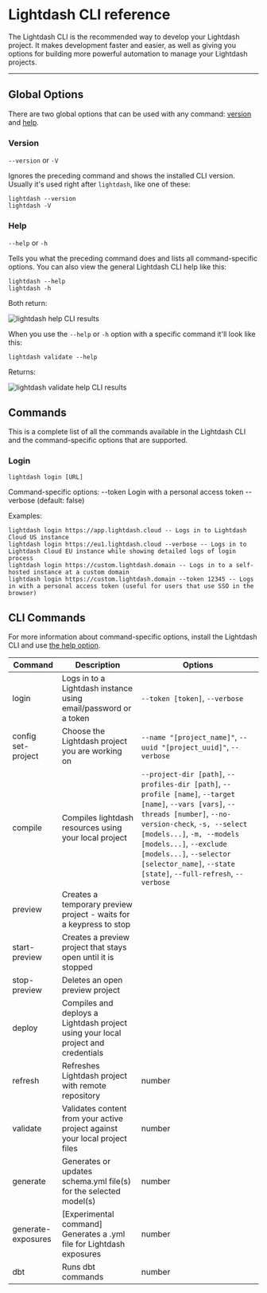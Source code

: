 

# Lightdash CLI reference

The Lightdash CLI is the recommended way to develop your Lightdash project. It makes development faster and easier, as well as giving you options for building more powerful automation to manage your Lightdash projects.

---


## Global Options

There are two global options that can be used with any command: [version](#version) and [help](#help).


### Version

`--version` or `-V`

Ignores the preceding command and shows the installed CLI version. Usually it's used right after `lightdash`, like one of these:

```console
lightdash --version
lightdash -V
```


### Help

`--help` or `-h`

Tells you what the preceding command does and lists all command-specific options. You can also view the general Lightdash CLI help like this:

```console
lightdash --help
lightdash -h
```

Both return:

![lightdash help CLI results](./assets/lightdash-help.png)

When you use the `--help` or `-h` option with a specific command it'll look like this:

```console
lightdash validate --help
```

Returns:

![lightdash validate help CLI results](./assets/lightdash-validate-help.png)


## Commands

This is a complete list of all the commands available in the Lightdash CLI and the command-specific options that are supported.

### Login

```console
lightdash login [URL]
```

Command-specific options:
    --token <token>  Login with a personal access token
    --verbose         (default: false)

Examples:

```console
lightdash login https://app.lightdash.cloud -- Logs in to Lightdash Cloud US instance
lightdash login https://eu1.lightdash.cloud --verbose -- Logs in to Lightdash Cloud EU instance while showing detailed logs of login process
lightdash login https://custom.lightdash.domain -- Logs in to a self-hosted instance at a custom domain
lightdash login https://custom.lightdash.domain --token 12345 -- Logs in with a personal access token (useful for users that use SSO in the browser)
```

  

## CLI Commands

For more information about command-specific options, install the Lightdash CLI and use [the help option](#help).

| Command            | Description                                                        | Options                                                           |
| ------------------ | ------------------------------------------------------------------ | ----------------------------------------------------------------- |
| login              | Logs in to a Lightdash instance using email/password or a token    | `--token [token]`, `--verbose`                                    |
| config set-project | Choose the Lightdash project you are working on                    | `--name "[project_name]"`, `--uuid "[project_uuid]"`, `--verbose` | 
| compile            | Compiles lightdash resources using your local project              | `--project-dir [path]`, `--profiles-dir [path]`, `--profile [name]`,  `--target [name]`,  `--vars [vars]`, `--threads [number]`, `--no-version-check`, `-s, --select [models...]`, `-m, --models [models...]`, `--exclude [models...]`, `--selector [selector_name]`, `--state [state]`, `--full-refresh`, `--verbose` | 
| preview            | Creates a temporary preview project - waits for a keypress to stop |                          | 
| start-preview      | Creates a preview project that stays open until it is stopped      |                         |
| stop-preview       | Deletes an open preview project                                      |                          | 
| deploy             | Compiles and deploys a Lightdash project using your local project and credentials |                          | 
| refresh            | Refreshes Lightdash project with remote repository                                     | number                         | 
| validate           | Validates content from your active project against your local project files | number                         | 
| generate           | Generates or updates schema.yml file(s) for the selected model(s)           | number                         | 
| generate-exposures | [Experimental command] Generates a .yml file for Lightdash exposures                                     | number                         | 
| dbt                | Runs dbt commands                                | number                         | 


